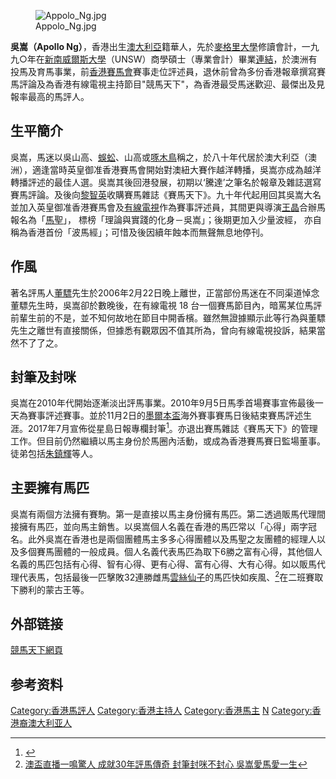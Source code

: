 [[File:Appolo_Ng.jpg|thumb]]

{{NPOV|time=2008-1-16}}

'''吳嵩（Apollo Ng）'''，香港出生[[澳大利亞|澳大利亞]]籍華人，先於[[麥格里大學|麥格里大學]]修讀會計，一九九○年在[[新南威爾斯大學|新南威爾斯大學]]（UNSW）商學碩士（專業會計）畢業[http://hk.apple.nextmedia.com/supplement/columnist/art/20130505/18249234 連結]，於澳洲有投馬及育馬事業，前[[香港賽馬會|香港賽馬會]]賽事走位評述員，退休前曾為多份香港報章撰寫賽馬評論及為香港有線電視主持節目"競馬天下"，為香港最受馬迷歡迎、最傑出及見報率最高的馬評人。

== 生平簡介 ==
吳嵩，馬迷以吳山高、[[蜈蚣|蜈蚣]]、山高或[[啄木鳥|啄木鳥]]稱之，於八十年代居於澳大利亞（澳洲），適逢當時英皇御准香港賽馬會開始對澳紐大賽作越洋轉播，吳嵩亦成為越洋轉播評述的最佳人選。吳嵩其後回港發展，初期以‘騰達’之筆名於報章及雜誌選寫賽馬評論。及後向[[黎智英|黎智英]]收購賽馬雜誌《賽馬天下》。九十年代起用回其吳嵩大名並加入英皇御准香港賽馬會及[[有線電視|有線電視]]作為賽事評述員，其間更與導演[[王晶_(導演)|王晶]]合辦馬報名為「[[馬聖|馬聖]]」， 標榜「理論與實踐的化身－吳嵩」；後期更加入少量波經， 亦自稱為香港首份「波馬經」；可惜及後因續年蝕本而無聲無息地停刊。

== 作風 ==
著名評馬人[[董驃|董驃]]先生於2006年2月22日晚上離世，正當部份馬迷在不同渠道悼念董驃先生時，吳嵩卻於數晚後，在有線電視 18 台一個賽馬節目內，暗罵某位馬評前輩生前的不是，並不知何故地在節目中開香檳。雖然無證據顯示此等行為與董驃先生之離世有直接關係，但據悉有觀眾因不值其所為，曾向有線電視投訴，結果當然不了了之。

==封筆及封咪==
吳嵩在2010年代開始逐漸淡出評馬事業。2010年9月5日馬季首場賽事宣佈最後一天為賽事評述賽事。並於11月2日的[[墨爾本盃|墨爾本盃]]海外賽事賽馬日後結束賽馬評述生涯。2017年7月宣佈從星島日報專欄封筆<ref>{{Cite web |url=http://std.stheadline.com/instant/articles/detail/475542-%E9%A6%99%E6%B8%AF-%E3%80%90%E5%B0%88%E8%A8%AA%E3%80%9130%E5%B9%B4%E8%A9%95%E9%A6%AC%E5%82%B3%E5%A5%87+%E5%90%B3%E5%B5%A9%E5%B0%81%E7%AD%86%E5%B0%81%E5%92%AA |title=【專訪】30年評馬傳奇 吳嵩封筆封咪 |accessdate=2017-09-22 |archive-date=2019-06-10 |archive-url=https://web.archive.org/web/20190610143407/http://std.stheadline.com/instant/articles/detail/475542-%E9%A6%99%E6%B8%AF-%E3%80%90%E5%B0%88%E8%A8%AA%E3%80%9130%E5%B9%B4%E8%A9%95%E9%A6%AC%E5%82%B3%E5%A5%87+%E5%90%B3%E5%B5%A9%E5%B0%81%E7%AD%86%E5%B0%81%E5%92%AA |dead-url=no }}</ref>。亦退出賽馬雜誌《賽馬天下》的管理工作。但目前仍然繼續以馬主身份於馬圈內活動，或成為香港賽馬賽日監場董事。徒弟包括[[朱鎮輝|朱鎮輝]]等人。

==主要擁有馬匹==
吳嵩有兩個方法擁有賽駒。第一是直接以馬主身份擁有馬匹。第二透過販馬代理間接擁有馬匹，並向馬主銷售。以吳嵩個人名義在香港的馬匹常以「心得」兩字冠名。此外吳嵩在香港也是兩個團體馬主多多心得團體以及馬聖之友團體的經理人以及多個賽馬團體的一般成員。個人名義代表馬匹為取下6勝之富有心得，其他個人名義的馬匹包括有心得、智有心得、更有心得、富有心得、大有心得。如以販馬代理代表馬，包括最後一匹擊敗32連勝雌馬[[雲絲仙子|雲絲仙子]]的馬匹快如疾風、<ref>[https://www.singtaousa.com/%E6%97%A5%E5%A0%B1/%E9%A6%99%E6%B8%AF/231189-%E6%BE%B3%E7%9B%83%E7%9B%B4%E6%92%AD%E4%B8%80%E9%B3%B4%E9%A9%9A%E4%BA%BA-%E6%88%90%E5%B0%B130%E5%B9%B4%E8%A9%95%E9%A6%AC%E5%82%B3%E5%A5%87-%E5%B0%81%E7%AD%86%E5%B0%81%E5%92%AA%E4%B8%8D%E5%B0%81/  澳盃直播一鳴驚人 成就30年評馬傳奇 封筆封咪不封心 吳嵩愛馬愛一生 ]</ref>在二班賽取下勝利的蒙古王等。

==外部链接==
{{wikiquote}}
[http://sports.i-cable.com/sports/racingworld/ 競馬天下網頁]{{Wayback|url=http://sports.i-cable.com/sports/racingworld/ |date=20160718091652 }}

== 参考资料 ==
<references/>

[[Category:香港馬評人|Category:香港馬評人]]
[[Category:香港主持人|Category:香港主持人]]
[[Category:香港馬主|Category:香港馬主]]
[[Category:聖保羅男女中學校友|N]]
[[Category:香港裔澳大利亚人|Category:香港裔澳大利亚人]]